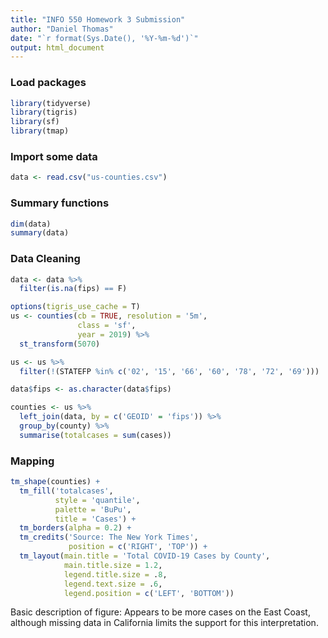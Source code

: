 ```yaml
---
title: "INFO 550 Homework 3 Submission"
author: "Daniel Thomas"
date: "`r format(Sys.Date(), '%Y-%m-%d')`"
output: html_document
---
```


### Load packages

```r
library(tidyverse)
library(tigris)
library(sf)
library(tmap)
```

### Import some data

```r
data <- read.csv("us-counties.csv")
```

### Summary functions

```r
dim(data)
summary(data)
```

### Data Cleaning

```r
data <- data %>%
  filter(is.na(fips) == F) 

options(tigris_use_cache = T)
us <- counties(cb = TRUE, resolution = '5m',
               class = 'sf',
               year = 2019) %>%
  st_transform(5070)

us <- us %>%
  filter(!(STATEFP %in% c('02', '15', '66', '60', '78', '72', '69')))

data$fips <- as.character(data$fips)
```

```r
counties <- us %>%
  left_join(data, by = c('GEOID' = 'fips')) %>%
  group_by(county) %>%
  summarise(totalcases = sum(cases))
```

### Mapping

<!--
This map is pretty close to just a population map, but it is an example of a figure that I might include in my final project.
-->


```r
tm_shape(counties) + 
  tm_fill('totalcases',
          style = 'quantile',
          palette = 'BuPu',
          title = 'Cases') + 
  tm_borders(alpha = 0.2) +
  tm_credits('Source: The New York Times',
             position = c('RIGHT', 'TOP')) + 
  tm_layout(main.title = 'Total COVID-19 Cases by County',
            main.title.size = 1.2,
            legend.title.size = .8,
            legend.text.size = .6,
            legend.position = c('LEFT', 'BOTTOM'))
```
Basic description of figure: Appears to be more cases on the East Coast, although missing data in California limits the support for this interpretation.

